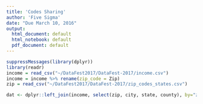 ```yaml
---
title: 'Codes Sharing'
author: 'Five Sigma'
date: "Due March 10, 2016"
output:
  html_document: default
  html_notebook: default
  pdf_document: default
---
```



```r
suppressMessages(library(dplyr))
library(readr)
income = read_csv("~/DataFest2017/DataFest-2017/income.csv")
income = income %>% rename(zip_code = Zip)
zip = read_csv("~/DataFest2017/DataFest-2017/zip_codes_states.csv")
```


```r
dat <- dplyr::left_join(income, select(zip, city, state, county), by="zip_code")

```


